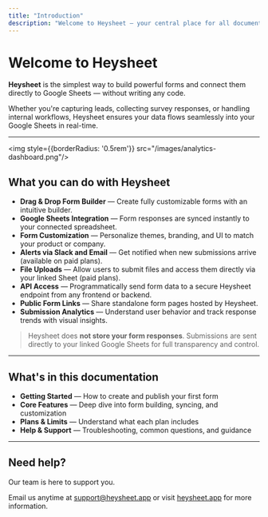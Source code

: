 ```yaml
---
title: "Introduction"
description: "Welcome to Heysheet — your central place for all documentation and guides"
---
```


# Welcome to Heysheet

**Heysheet** is the simplest way to build powerful forms and connect them directly to Google Sheets — without writing any code.

Whether you're capturing leads, collecting survey responses, or handling internal workflows, Heysheet ensures your data flows seamlessly into your Google Sheets in real-time.

---

<img style={{borderRadius: '0.5rem'}} src="/images/analytics-dashboard.png"/>

## What you can do with Heysheet

- **Drag & Drop Form Builder** — Create fully customizable forms with an intuitive builder.
- **Google Sheets Integration** — Form responses are synced instantly to your connected spreadsheet.
- **Form Customization** — Personalize themes, branding, and UI to match your product or company.
- **Alerts via Slack and Email** — Get notified when new submissions arrive (available on paid plans).
- **File Uploads** — Allow users to submit files and access them directly via your linked Sheet (paid plans).
- **API Access** — Programmatically send form data to a secure Heysheet endpoint from any frontend or backend.
- **Public Form Links** — Share standalone form pages hosted by Heysheet.
- **Submission Analytics** — Understand user behavior and track response trends with visual insights.

> Heysheet does **not store your form responses**. Submissions are sent directly to your linked Google Sheets for full transparency and control.

---

## What's in this documentation

- **Getting Started** — How to create and publish your first form
- **Core Features** — Deep dive into form building, syncing, and customization
- **Plans & Limits** — Understand what each plan includes
- **Help & Support** — Troubleshooting, common questions, and guidance

---

## Need help?

Our team is here to support you.

Email us anytime at [support@heysheet.app](mailto:support@heysheet.app) or visit [heysheet.app](https://heysheet.app) for more information.

